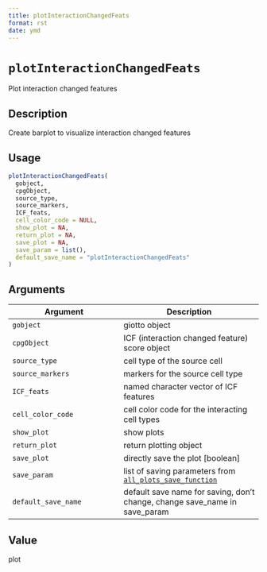 ```yaml
--- 
title: plotInteractionChangedFeats 
format: rst 
date: ymd 
--- 
```

# `plotInteractionChangedFeats`

Plot interaction changed features


## Description

Create barplot to visualize interaction changed features


## Usage

```r
plotInteractionChangedFeats(
  gobject,
  cpgObject,
  source_type,
  source_markers,
  ICF_feats,
  cell_color_code = NULL,
  show_plot = NA,
  return_plot = NA,
  save_plot = NA,
  save_param = list(),
  default_save_name = "plotInteractionChangedFeats"
)
```


## Arguments

Argument      |Description
------------- |----------------
`gobject`     |     giotto object
`cpgObject`     |     ICF (interaction changed feature) score object
`source_type`     |     cell type of the source cell
`source_markers`     |     markers for the source cell type
`ICF_feats`     |     named character vector of ICF features
`cell_color_code`     |     cell color code for the interacting cell types
`show_plot`     |     show plots
`return_plot`     |     return plotting object
`save_plot`     |     directly save the plot [boolean]
`save_param`     |     list of saving parameters from [`all_plots_save_function`](#allplotssavefunction)
`default_save_name`     |     default save name for saving, don't change, change save_name in save_param


## Value

plot


